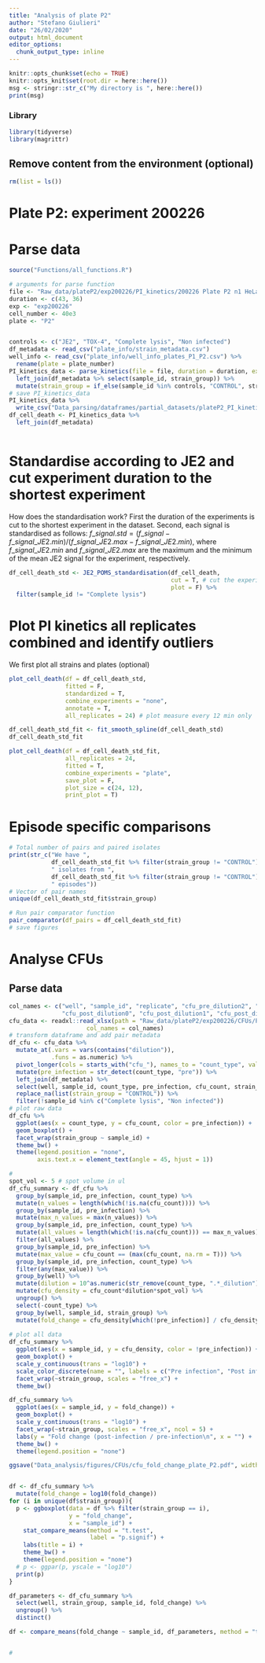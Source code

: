 ```yaml
---
title: "Analysis of plate P2"
author: "Stefano Giulieri"
date: "26/02/2020"
output: html_document
editor_options: 
  chunk_output_type: inline
---
```



```r
knitr::opts_chunk$set(echo = TRUE)
knitr::opts_knit$set(root.dir = here::here())
msg <- stringr::str_c("My directory is ", here::here())
print(msg)
```

### Library

```r
library(tidyverse)
library(magrittr)
```

## Remove content from the environment (optional)

```r
rm(list = ls())
```

# Plate P2: experiment 200226

# Parse data

```r
source("Functions/all_functions.R")

# arguments for parse function
file <- "Raw_data/plateP2/exp200226/PI_kinetics/200226 Plate P2 n1 HeLa 40000 cell death assay 44h.xlsx"
duration <- c(43, 36)
exp <- "exp200226"
cell_number <- 40e3
plate <- "P2"


controls <- c("JE2", "TOX-4", "Complete lysis", "Non infected")
df_metadata <- read_csv("plate_info/strain_metadata.csv")
well_info <- read_csv("plate_info/well_info_plates_P1_P2.csv") %>%
  rename(plate = plate_number)
PI_kinetics_data <- parse_kinetics(file = file, duration = duration, exp = exp, cell_number = cell_number, plate = plate) %>% left_join(well_info) %>%
  left_join(df_metadata %>% select(sample_id, strain_group)) %>%
  mutate(strain_group = if_else(sample_id %in% controls, "CONTROL", strain_group))
# save PI_kinetics_data
PI_kinetics_data %>%
  write_csv("Data_parsing/dataframes/partial_datasets/plateP2_PI_kinetics_well_info.csv")
df_cell_death <- PI_kinetics_data %>%
  left_join(df_metadata) 
  
```

# Standardise according to JE2 and cut experiment duration to the shortest experiment

How does the standardisation work? First the duration of the experiments is cut to the shortest experiment in the dataset. Second, each signal is standardised as follows: $f\_signal.std = (f\_signal - f\_signal\_JE2.min) / (f\_signal\_JE2.max - f\_signal\_JE2.min)$, where $f\_signal\_JE2.min$ and $f\_signal\_JE2.max$ are the maximum and the minimum of the mean JE2 signal for the experiment, respectively.

```r
df_cell_death_std <- JE2_POMS_standardisation(df_cell_death,
                                              cut = T, # cut the experiment duration to the length of the shortest experiment
                                              plot = F) %>%
  filter(sample_id != "Complete lysis")
```

# Plot PI kinetics all replicates combined and identify outliers

We first plot all strains and plates (optional)

```r
plot_cell_death(df = df_cell_death_std,
                fitted = F,
                standardized = T,
                combine_experiments = "none",
                annotate = T,
                all_replicates = 24) # plot measure every 12 min only
```

```r
df_cell_death_std_fit <- fit_smooth_spline(df_cell_death_std)
df_cell_death_std_fit

plot_cell_death(df = df_cell_death_std_fit,
                all_replicates = 24,
                fitted = T,
                combine_experiments = "plate",
                save_plot = F,
                plot_size = c(24, 12),
                print_plot = T)
```

# Episode specific comparisons

```r
# Total number of pairs and paired isolates
print(str_c("We have ",
            df_cell_death_std_fit %>% filter(strain_group != "CONTROL") %>% .$sample_id %>% n_distinct(),
            " isolates from ",
            df_cell_death_std_fit %>% filter(strain_group != "CONTROL") %>% .$strain_group %>% n_distinct(),
            " episodes"))
# Vector of pair names
unique(df_cell_death_std_fit$strain_group)

```

```r
# Run pair comparator function
pair_comparator(df_pairs = df_cell_death_std_fit)
# save figures
```

# Analyse CFUs

## Parse data

```r
col_names <- c("well", "sample_id", "replicate", "cfu_pre_dilution2", "cfu_pre_dilution3",
               "cfu_post_dilution0", "cfu_post_dilution1", "cfu_post_dilution2")
cfu_data <- readxl::read_xlsx(path = "Raw_data/plateP2/exp200226/CFUs/Plate_P2_trial_1_27-2-20.xlsx", sheet = 6, skip = 1,
                      col_names = col_names) 
# transform dataframe and add pair metadata
df_cfu <- cfu_data %>%
  mutate_at(.vars = vars(contains("dilution")),
            .funs = as.numeric) %>%
  pivot_longer(cols = starts_with("cfu_"), names_to = "count_type", values_to = "cfu_count") %>%
  mutate(pre_infection = str_detect(count_type, "pre")) %>%
  left_join(df_metadata) %>%
  select(well, sample_id, count_type, pre_infection, cfu_count, strain_group) %>%
  replace_na(list(strain_group = "CONTROL")) %>%
  filter(!sample_id %in% c("Complete lysis", "Non infected")) 
# plot raw data
df_cfu %>%
  ggplot(aes(x = count_type, y = cfu_count, color = pre_infection)) +
  geom_boxplot() +
  facet_wrap(strain_group ~ sample_id) +
  theme_bw() +
  theme(legend.position = "none",
        axis.text.x = element_text(angle = 45, hjust = 1))

#
spot_vol <- 5 # spot volume in ul
df_cfu_summary <- df_cfu %>%
  group_by(sample_id, pre_infection, count_type) %>%
  mutate(n_values = length(which(!is.na(cfu_count)))) %>%
  group_by(sample_id, pre_infection) %>%
  mutate(max_n_values = max(n_values)) %>%
  group_by(sample_id, pre_infection, count_type) %>%
  mutate(all_values = length(which(!is.na(cfu_count))) == max_n_values) %>%
  filter(all_values) %>%
  group_by(sample_id, pre_infection) %>%
  mutate(max_value = cfu_count == (max(cfu_count, na.rm = T))) %>%
  group_by(sample_id, pre_infection, count_type) %>%
  filter(any(max_value)) %>%
  group_by(well) %>%
  mutate(dilution = 10^as.numeric(str_remove(count_type, ".*_dilution"))) %>%
  mutate(cfu_density = cfu_count*dilution*spot_vol) %>%
  ungroup() %>%
  select(-count_type) %>%
  group_by(well, sample_id, strain_group) %>%
  mutate(fold_change = cfu_density[which(!pre_infection)] / cfu_density[which(pre_infection)])
  
# plot all data
df_cfu_summary %>%
  ggplot(aes(x = sample_id, y = cfu_density, color = !pre_infection)) +
  geom_boxplot() +
  scale_y_continuous(trans = "log10") +
  scale_color_discrete(name = "", labels = c("Pre infection", "Post infection")) +
  facet_wrap(~strain_group, scales = "free_x") +
  theme_bw()

df_cfu_summary %>%
  ggplot(aes(x = sample_id, y = fold_change)) +
  geom_boxplot() +
  scale_y_continuous(trans = "log10") +
  facet_wrap(~strain_group, scales = "free_x", ncol = 5) +
  labs(y = "Fold change (post-infection / pre-infection\n", x = "") +
  theme_bw() +
  theme(legend.position = "none")

ggsave("Data_analysis/figures/CFUs/cfu_fold_change_plate_P2.pdf", width = 11, height = 5)


df <- df_cfu_summary %>%
  mutate(fold_change = log10(fold_change))
for (i in unique(df$strain_group)){
  p <- ggboxplot(data = df %>% filter(strain_group == i),
                 y = "fold_change",
                 x = "sample_id") +
    stat_compare_means(method = "t.test",
                       label = "p.signif") +
    labs(title = i) +
    theme_bw() +
    theme(legend.position = "none")
  # p <- ggpar(p, yscale = "log10")
  print(p)
}

df_parameters <- df_cfu_summary %>%
  select(well, strain_group, sample_id, fold_change) %>%
  ungroup() %>%
  distinct()

df <- compare_means(fold_change ~ sample_id, df_parameters, method = "t.test", group.by = "strain_group")


# 
```